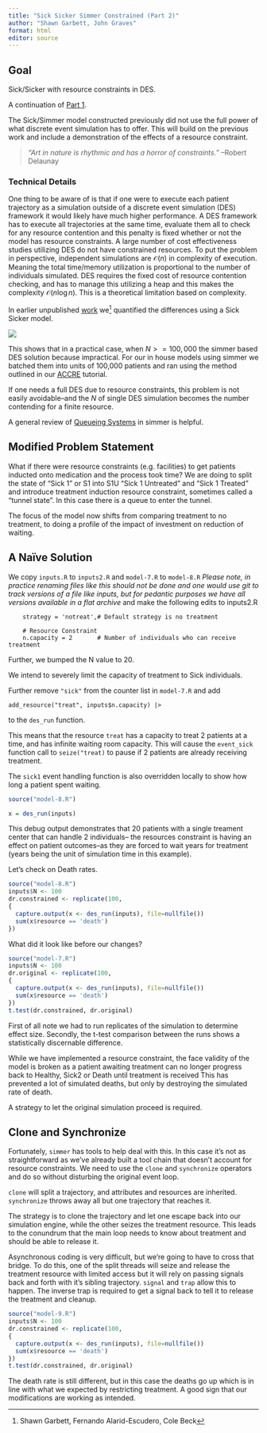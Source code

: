 ```yaml
---
title: "Sick Sicker Simmer Constrained (Part 2)"
author: "Shawn Garbett, John Graves"
format: html
editor: source
---
```


## Goal

Sick/Sicker with resource constraints in DES.

A continuation of [Part 1](http://htmlpreview.github.io/?https://github.com/spgarbet/sick_sicker_des/master/Sick_Sicker_Simmer_DES.html).

The Sick/Simmer model constructed previously did not use the full power of
what discrete event simulation has to offer. This will build on the previous
work and include a demonstration of the effects of a resource constraint.

> *"Art in nature is rhythmic and has a horror of constraints."* --Robert Delaunay

### Technical Details

One thing to be aware of is that if one were to execute each patient trajectory
as a simulation outside of a discrete event simulation (DES) framework it would
likely have much higher performance. A DES framework has to execute all trajectories
at the same time, evaluate them all to check for any resource contention and this
penalty is fixed whether or not the model has resource constraints. A large
number of cost effectiveness studies utilizing DES do not have constrained
resources. To put the problem in perspective, independent simulations are
$\mathcal{O}(n)$ in complexity of execution. Meaning the total time/memory
utilization is proportional to the number of individuals simulated. DES
requires the fixed cost of resource contention checking, and has to manage this
utilizing a heap and this makes the complexity $\mathcal{O}(n \log n)$. This is
a theoretical limitation based on complexity.

In earlier unpublished [work](https://github.com/spgarbet/sick_sicker_des) we^[Shawn Garbett, Fernando Alarid-Escudero, Cole Beck] quantified the differences using a Sick Sicker model.

![](des_versus_dt.png)

This shows that in a practical case, when $N >= 100,000$ the 
simmer based DES solution because impractical. For our in house
models using simmer we batched them into units of 100,000 
patients and ran using the method outlined in our
[ACCRE](https://github.com/vubiostat/accre_tutorial) tutorial.

If one needs a full DES due to resource constraints, this problem is not
easily avoidable--and the $N$ of single DES simulation becomes the number contending
for a finite resource.

A general review of [Queueing Systems](https://r-simmer.org/articles/simmer-06-queueing) 
in simmer is helpful. 

## Modified Problem Statement

What if there were resource constraints (e.g. facilities) to get patients 
inducted onto medication and the process took time? We are doing to split 
the state of "Sick 1" or S1 into S1U "Sick 1 Untreated" and "Sick 1 Treated"
and introduce treatment induction resource constraint, sometimes called 
a "tunnel state". In this case there is a queue to enter the tunnel. 

The focus of the model now shifts from comparing treatment to no treatment, to 
doing a profile of the impact of investment on reduction of waiting. 

## A Naïve Solution

We copy `inputs.R` to `inputs2.R` and `model-7.R` to `model-8.R`
_Please note, in practice renaming files like
this should not be done and one would use git to track versions of a file like
inputs, but for pedantic purposes we have all versions available in a flat 
archive_ and make the following edits to inputs2.R


```
    strategy = 'notreat',# Default strategy is no treatment
    
    # Resource Constraint
    n.capacity = 2       # Number of individuals who can receive treatment
```

Further, we bumped the N value to 20. 

We intend to severely limit the capacity of treatment to Sick individuals. 

Further remove `"sick"` from the counter list in `model-7.R` and add

```
add_resource("treat", inputs$n.capacity) |>
```

to the `des_run` function.

This means that the resource `treat` has a capacity to treat 2 patients at a
time, and has infinite waiting room capacity. This will cause the `event_sick`
function call to `seize("treat)` to pause if 2 patients are already
receiving treatment. 

The `sick1` event handling function is also overridden locally to show how
long a patient spent waiting.

```r
source("model-8.R")

x = des_run(inputs)
```

This debug output demonstrates that 20 patients with a single treament center
that can handle 2 individuals-- the resources constraint is having an effect
on patient outcomes--as they are forced to wait years for treatment (years being
the unit of simulation time in this example).

Let's check on Death rates. 

```r
source("model-8.R")
inputs$N <- 100
dr.constrained <- replicate(100,
{
  capture.output(x <- des_run(inputs), file=nullfile())
  sum(x$resource == 'death')
})

```

What did it look like before our changes?

```r
source("model-7.R")
inputs$N <- 100
dr.original <- replicate(100,
{
  capture.output(x <- des_run(inputs), file=nullfile())
  sum(x$resource == 'death')
})
t.test(dr.constrained, dr.original)
```

First of all note we had to run replicates of the simulation to determine
effect size. Secondly, the t-test comparison between the runs shows
a statistically discernable difference. 

While we have implemented a resource constraint, the face validity of the model
is broken as a patient awaiting treatment 
can no longer progress back to Healthy, Sick2 or Death until treatment is
received This has prevented a lot of simulated deaths, but only
by destroying the simulated rate of death.

A strategy to let the original simulation proceed is required.

## Clone and Synchronize

Fortunately, `simmer` has tools to help deal with this. In this case it's 
not as straightforward as we've already built a tool chain that doesn't
account for resource constraints. We need to use the `clone` and `synchronize`
operators and do so without disturbing the original event loop.

`clone` will split a trajectory, and attributes and resources are inherited.
`synchronize` throws away all but one trajectory that reaches it. 

The strategy is to clone the trajectory and let one escape back into our
simulation engine, while the other seizes the treatment resource. This leads
to the conundrum that the main loop needs to know about treatment and 
should be able to release it. 

Asynchronous coding is very difficult, but we're going to have to cross that
bridge. To do this, one of the split threads will seize and release the
treatment resource with limited access but it will rely on passing signals back
and forth with it's sibling trajectory. `signal` and `trap` allow this to happen.
The inverse trap is required to get a signal back to tell it to release the
treatment and cleanup. 




```r
source("model-9.R")
inputs$N <- 100
dr.constrained <- replicate(100,
{
  capture.output(x <- des_run(inputs), file=nullfile())
  sum(x$resource == 'death')
})
t.test(dr.constrained, dr.original)
```

The death rate is still different, but in this case the deaths go up which 
is in line with what we expected by restricting treatment. A good sign 
that our modifications are working as intended.


